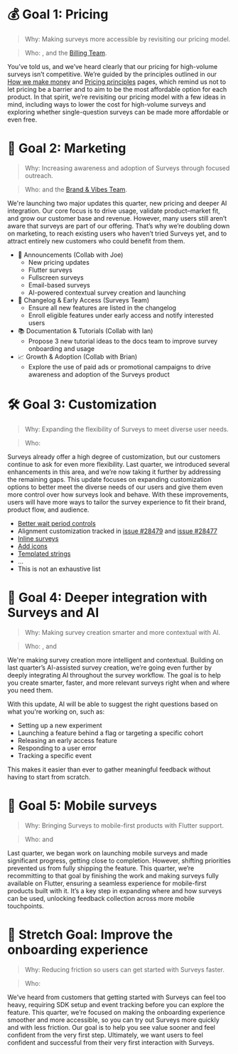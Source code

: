# 💰 Goal 1: Pricing

> Why: Making surveys more accessible by revisiting our pricing model.

> Who: <TeamMember name="Cory Slater" photo />, <TeamMember name="Manoel Aranda Neto" photo /> and the [Billing Team](/teams/billing).

You’ve told us, and we’ve heard clearly that our pricing for high-volume surveys isn’t competitive. We’re guided by the principles outlined in our [How we make money](https://posthog.com/handbook/how-we-make-money) and [Pricing principles](https://posthog.com/handbook/engineering/feature-pricing) pages, which remind us not to let pricing be a barrier and to aim to be the most affordable option for each product. In that spirit, we’re revisiting our pricing model with a few ideas in mind, including ways to lower the cost for high-volume surveys and exploring whether single-question surveys can be made more affordable or even free.

# 📣 Goal 2: Marketing

> Why: Increasing awareness and adoption of Surveys through focused outreach.

> Who: <TeamMember name="Manoel Aranda Neto" photo /> and the [Brand & Vibes Team](/teams/brand).

We're launching two major updates this quarter, new pricing and deeper AI integration. Our core focus is to drive usage, validate product–market fit, and grow our customer base and revenue. However, many users still aren’t aware that surveys are part of our offering. That’s why we’re doubling down on marketing, to reach existing users who haven’t tried Surveys yet, and to attract entirely new customers who could benefit from them.

-   📢 Announcements (Collab with Joe)
    -   New pricing updates
    -   Flutter surveys
    -   Fullscreen surveys
    -   Email-based surveys
    -   AI-powered contextual survey creation and launching
-   📝 Changelog & Early Access (Surveys Team)
    -   Ensure all new features are listed in the changelog
    -   Enroll eligible features under early access and notify interested users
-   📚 Documentation & Tutorials (Collab with Ian)
    -   Propose 3 new tutorial ideas to the docs team to improve survey onboarding and usage
-   📈 Growth & Adoption (Collab with Brian)
    -   Explore the use of paid ads or promotional campaigns to drive awareness and adoption of the Surveys product

# 🛠️ Goal 3: Customization

> Why: Expanding the flexibility of Surveys to meet diverse user needs.

> Who: <TeamMember name="Lucas Faria" photo />

Surveys already offer a high degree of customization, but our customers continue to ask for even more flexibility. Last quarter, we introduced several enhancements in this area, and we’re now taking it further by addressing the remaining gaps. This update focuses on expanding customization options to better meet the diverse needs of our users and give them even more control over how surveys look and behave. With these improvements, users will have more ways to tailor the survey experience to fit their brand, product flow, and audience.

-   [Better wait period controls](https://github.com/PostHog/posthog/issues/30379)
-   Alignment customization tracked in [issue #28479](https://github.com/PostHog/posthog/issues/28479) and [issue #28477](https://github.com/PostHog/posthog/issues/28477)
-   [Inline surveys](https://github.com/PostHog/posthog/issues/30097)
-   [Add icons](https://github.com/PostHog/posthog/issues/28478)
-   [Templated strings](https://github.com/PostHog/posthog/issues/26620)
-   ...
-   This is not an exhaustive list

# 🧩 Goal 4: Deeper integration with Surveys and AI

> Why: Making survey creation smarter and more contextual with AI.

> Who: <TeamMember name="Lucas Faria" photo />, <TeamMember name="Manoel Aranda Neto" photo /> and <TeamMember name="Ioannis Josephides" photo />

We're making survey creation more intelligent and contextual. Building on last quarter’s AI-assisted survey creation, we’re going even further by deeply integrating AI throughout the survey workflow. The goal is to help you create smarter, faster, and more relevant surveys right when and where you need them.

With this update, AI will be able to suggest the right questions based on what you're working on, such as:

-   Setting up a new experiment
-   Launching a feature behind a flag or targeting a specific cohort
-   Releasing an early access feature
-   Responding to a user error
-   Tracking a specific event

This makes it easier than ever to gather meaningful feedback without having to start from scratch.

# 📱 Goal 5: Mobile surveys

> Why: Bringing Surveys to mobile-first products with Flutter support.

> Who: <TeamMember name="Manoel Aranda Neto" photo /> and <TeamMember name="Ioannis Josephides" photo />

Last quarter, we began work on launching mobile surveys and made significant progress, getting close to completion. However, shifting priorities prevented us from fully shipping the feature. This quarter, we’re recommitting to that goal by finishing the work and making surveys fully available on Flutter, ensuring a seamless experience for mobile-first products built with it. It’s a key step in expanding where and how surveys can be used, unlocking feedback collection across more mobile touchpoints.

# 🧭 Stretch Goal: Improve the onboarding experience

> Why: Reducing friction so users can get started with Surveys faster.

> Who: <TeamMember name="Lucas Faria" photo />

We’ve heard from customers that getting started with Surveys can feel too heavy, requiring SDK setup and event tracking before you can explore the feature. This quarter, we’re focused on making the onboarding experience smoother and more accessible, so you can try out Surveys more quickly and with less friction. Our goal is to help you see value sooner and feel confident from the very first step. Ultimately, we want users to feel confident and successful from their very first interaction with Surveys.
